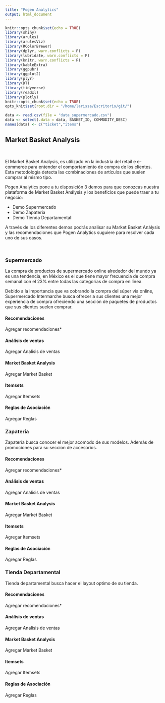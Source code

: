 ```yaml
---
title: "Pogen Analytics"
output: html_document
---
```


```r
knitr::opts_chunk$set(echo = TRUE)
library(shiny)
library(arules)
library(arulesViz)
library(RColorBrewer)
library(dplyr, warn.conflicts = F)
library(lubridate, warn.conflicts = F)
library(knitr, warn.conflicts = F)
library(kableExtra)
library(ggpubr)
library(ggplot2)
library(plyr)
library(DT)
library(tidyverse)
library(readxl)
library(plotly)
knitr::opts_chunk$set(echo = TRUE)
opts_knit$set(root.dir = "/home/larissa/Escritorio/git/")

data <- read.csv(file = "data_supermercado.csv")
data <- select(.data = data, BASKET_ID, COMMODITY_DESC)
names(data) <- c("ticket","items")

```


## Market Basket Analysis {.tabset .tabset-fade .tabset-pills}

<br />

El Market Basket Analysis, es utilizado en la industria del retail e e-commerce para entender el comportamiento de compra de los clientes. Esta metodología detecta las combinaciones de artículos que suelen comprar al mismo tipo. 

Pogen Analytics pone a tu disposición 3 demos para que conozcas nuestra plataforma de Market Basket Análysis y los beneficios que puede traer a tu negocio:

* Demo Supermercado
* Demo Zapatería
* Demo Tienda Departamental

A través de los diferentes demos podrás analisar su Market Basket Análysis y las recomendaciones que Pogen Analytics suguiere para resolver cada uno de sus casos.

<br />

### Supermercado {.tabset .tabset-fade}

La compra de productos de supermercado online alrededor del mundo ya es una tendencia, en México es el que tiene mayor frecuencia de compra semanal con el 23% entre todas las categorías de compra en línea. 

Debido a la importancia que va cobrando la compra del súper vía online, Supermercado Intermarche busca ofrecer a sus clientes una mejor experiencia de compra ofreciendo una sección de paquetes de productos que sus clientes suelen comprar.

#### Recomendaciones 

Agregar recomendaciones*

#### Análisis de ventas 

Agregar Analisis de ventas

#### Market Basket Analysis 

Agregar Market Basket

#### Itemsets 

Agregar Itemsets

#### Reglas de Asociación 

Agregar Reglas

### Zapatería  {.tabset .tabset-fade}

Zapatería busca conocer el mejor acomodo de sus modelos. Además de promociones para su seccion de accesorios.

#### Recomendaciones 

Agregar recomendaciones*

#### Análisis de ventas 

Agregar Analisis de ventas

#### Market Basket Analysis 

Agregar Market Basket

#### Itemsets 

Agregar Itemsets

#### Reglas de Asociación 

Agregar Reglas

### Tienda Departamental  {.tabset .tabset-fade}

Tienda departamental busca hacer el layout optimo de su tienda. 

#### Recomendaciones 

Agregar recomendaciones*

#### Análisis de ventas 

Agregar Analisis de ventas

#### Market Basket Analysis 

Agregar Market Basket

#### Itemsets 

Agregar Itemsets

#### Reglas de Asociación 

Agregar Reglas

